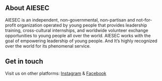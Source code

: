 ## About AIESEC

AIESEC is an independent, non-governmental, non-partisan and not-for-profit organization operated by young people that provides leadership training, cross-cultural internships, and worldwide volunteer exchange opportunities to young people all over the world. AIESEC works with the goal of empowering leadership of young people. And It’s highly recognized over the world for its phenomenal service.

## Get in touch

Visit us on other platforms: [Instagram](https://www.instagram.com/colombo_central/) & [Facebook](https://www.facebook.com/AIESECLK)
